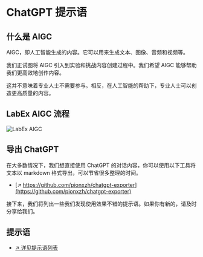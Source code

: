 # ChatGPT 提示语

## 什么是 AIGC

AIGC，即人工智能生成的内容。它可以用来生成文本、图像、音频和视频等。

我们正试图将 AIGC 引入到实验和挑战内容创建过程中。我们希望 AIGC 能够帮助我们更高效地创作内容。

这并不意味着专业人士不需要参与。相反，在人工智能的帮助下，专业人士可以创造更高质量的内容。

## LabEx AIGC 流程

![LabEx AIGC](.github/assets/aigc.png)

## 导出 ChatGPT

在大多数情况下，我们想直接使用 ChatGPT 的对话内容，你可以使用以下工具将文本以 markdown 格式导出，可以节省很多整理的时间。

- [↗ https://github.com/pionxzh/chatgpt-exporter](https://github.com/pionxzh/chatgpt-exporter)

接下来，我们将列出一些我们发现使用效果不错的提示语。如果你有新的，请及时分享给我们。

## 提示语

- [↗ 详见提示语列表](https://labex-dev.feishu.cn/base/bascnNz4Nqjqgqm1Nm5AYke6xxb?table=tblDE0dPE4cZ7CEV&view=vewPgOUNeW)
